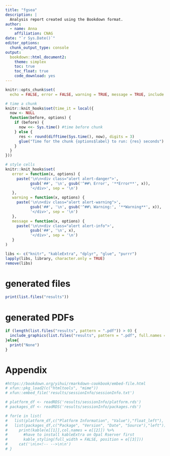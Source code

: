 ```yaml
---
title: "fgsea"
description: |
  Analysis report created using the Bookdown format.
author:
  - name: Anna
    affiliation: CNAG
date: "`r Sys.Date()`"
editor_options:
  chunk_output_type: console
output:
  bookdown::html_document2:
    theme: simplex
    toc: true
    toc_float: true
    code_download: yes
---
```


```r
knitr::opts_chunk$set(
  echo = FALSE, error = FALSE, warning = TRUE, message = TRUE, include = FALSE)
```

```r
# time a chunk
knitr::knit_hooks$set(time_it = local({
  now <- NULL
  function(before, options) {
    if (before) {
      now <<- Sys.time() #time before chunk
    } else {
      res <- round(difftime(Sys.time(), now), digits = 3)
      glue("Time for the chunk {options$label} to run: {res} seconds")
    }
  }
}))

# style cells
knitr::knit_hooks$set(
   error = function(x, options) {
     paste('\n\n<div class="alert alert-danger">',
           gsub('##', '\n', gsub('^##\ Error', '**Error**', x)),
           '</div>', sep = '\n')
   },
   warning = function(x, options) {
     paste('\n\n<div class="alert alert-warning">',
           gsub('##', '\n', gsub('^##\ Warning:', '**Warning**', x)),
           '</div>', sep = '\n')
   },
   message = function(x, options) {
     paste('\n\n<div class="alert alert-info">',
           gsub('##', '\n', x),
           '</div>', sep = '\n')
   }
)
```

```r
libs <- c("knitr", "kableExtra", "dplyr", "glue", "purrr")
lapply(libs, library, character.only = TRUE)
remove(libs)
```

# generated files
```r
print(list.files("results"))
```

# generated PDFs
```r

if (length(list.files("results", pattern = ".pdf")) > 0) {
  include_graphics(list.files("results", pattern = ".pdf", full.names = TRUE))
}else{
  print("None")
}
```
# Appendix
```r

#https://bookdown.org/yihui/rmarkdown-cookbook/embed-file.html
# xfun::pkg_load2(c("htmltools", "mime"))
# xfun::embed_file('results/sessionInfo/sessionInfo.txt')

# platform_df <- readRDS('results/sessionInfo/platform.rds')
# packages_df <- readRDS('results/sessionInfo/packages.rds')

# for(e in list(
#   list(platform_df,c("Platform Information", "Value"),"float_left"),
#   list(packages_df,c("Package", "Version", "Date", "Source"),"left"))){
#     print(kable(e[[1]],col.names = e[[2]]) %>%
#       #have to install kableExtra on Opal Rserver first
#       kable_styling(full_width = FALSE, position = e[[3]]))
#     cat('\n\n<!-- -->\n\n')
# }
```

